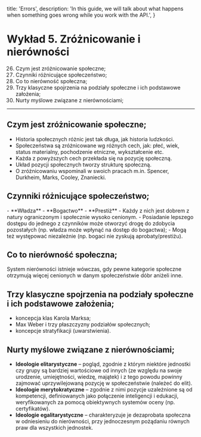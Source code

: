   title: 'Errors',
  description:
    'In this guide, we will talk about what happens when something goes wrong while you work with the API.',
}

# Wykład 5. Zróżnicowanie i nierówności

26. Czym jest zróżnicowanie społeczne;
27. Czynniki różnicujące społeczeństwo;
28. Co to nierówność społeczna;
29. Trzy klasyczne spojrzenia na podziały społeczne i ich podstawowe założenia;
30. Nurty myślowe związane z nierównościami;

---

## Czym jest zróżnicowanie społeczne;

- Historia społecznych różnic jest tak długa, jak historia ludzkości.
- Społeczeństwa są zróżnicowane wg różnych cech, jak: płeć, wiek, status materialny, pochodzenie etniczne, wykształcenie etc.
- Każda z powyższych cech przekłada się na pozycję społeczną.
- Układ pozycji społecznych tworzy strukturę społeczną.
- O zróżnicowaniu wspominali w swoich pracach m.in. Spencer, Durkheim, Marks, Cooley, Znaniecki.


## Czynniki różnicujące społeczeństwo;

<Row>
  <Col>
    - **Władza**
    - **Bogactwo**
    - **Prestiż** 
  </Col>
  <Col>
    - Każdy z nich jest dobrem z natury ograniczonym i społecznie wysoko cenionym.
    - Posiadanie lepszego dostępu do jednego z czynników może otworzyć drogę do zdobycia pozostałych (np. władza może wpłynąć na dostęp do bogactwa);
    - Mogą też występować niezależnie (np. bogaci nie zyskują aprobaty/prestiżu). 
  </Col>
</Row>

## Co to nierówność społeczna;

System nierówności istnieje wówczas, gdy pewne kategorie społeczne otrzymują więcej cenionych w danym społeczeństwie dóbr aniżeli inne.

## Trzy klasyczne spojrzenia na podziały społeczne i ich podstawowe założenia;

- koncepcja klas Karola Marksa;
- Max Weber i trzy płaszczyzny podziałów społecznych;
- koncepcje stratyfikacji (uwarstwienia).


## Nurty myślowe związane z nierównościami;

- **Ideologie elitarystyczne** –  pogląd, zgodnie z którym niektóre jednostki czy grupy są bardziej wartościowe od innych (ze względu na swoje urodzenie, umiejętności, wiedzę, majątek) i z tego powodu powinny zajmować uprzywilejowaną pozycję w społeczeństwie (należeć do elit).
- **Ideologie merytokratyczne** – zgodnie z nimi pozycje uzależnione są od kompetencji, definiowanych jako połączenie inteligencji i edukacji, weryfikowanych za pomocą obiektywnych systemów oceny (np. certyfikatów).
- **Ideologie egalitarystyczne** – charakteryzuje je dezaprobata społeczna w odniesieniu do nierówności, przy jednoczesnym pożądaniu równych praw dla wszystkich jednostek.
